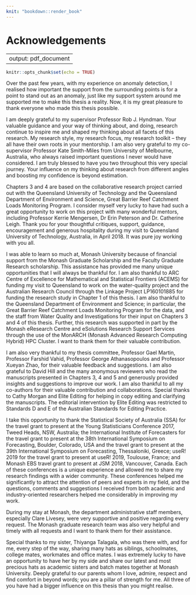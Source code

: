 ```yaml
---
knit: "bookdown::render_book"
---
```


# Acknowledgements {-}

---
output: pdf_document
---

```r
knitr::opts_chunk$set(echo = TRUE)
```

Over the past few years, with my experience on anomaly detection, I realised how important the support from the  surrounding points is for a point to stand out as an anomaly, just like my support system  around me supported me to make this thesis a reality. Now, it is my great pleasure to thank everyone who made this thesis possible. 

I am deeply grateful to my  supervisor Professor Rob J. Hyndman.  Your valuable guidance  and your way of thinking about, and doing, research continue to inspire me and shaped my thinking about all facets of this research. My research style, my research focus, my research toolkit -- they all have their own roots in your mentorship. I am also very grateful to my co-supervisor Professor Kate Smith-Miles from University of Melbourne, Australia, who always raised important questions I never would have considered. I am truly blessed to have you two throughout this very special journey. Your influence on my thinking about research from different angles and boosting my confidence is beyond estimation. 

Chapters 3 and 4 are based on the collaborative research project carried out with the Queensland University of Technology and the Queensland Department of Environment and Science, Great Barrier Reef Catchment Loads Monitoring Program. I consider myself very lucky to have had such a great opportunity to work on this project with many wonderful mentors, including Professor Kerrie Mengersen, Dr Erin Peterson and Dr. Catherine Leigh. Thank you for your thoughtful critiques, support, guidance, encouragement and generous hospitality during my visit to Queensland University of Technology, Australia, in April 2018. It was pure joy working with you all. 

I was able to learn so much at, Monash University because of financial support from the Monash Graduate Scholarship and  the Faculty Graduate Research scholarship. This assistance has provided me many unique opportunities that I will always be thankful for. I am also thankful to  ARC Centre of Excellence for Mathematical and Statistical Frontiers (ACEMS) for funding my visit to Queensland to  work on the water-quality project and the Australian Research Council through the Linkage Project LP160101885 for funding the research study in Chapter 1 of this thesis. I am also thankful to the Queensland Department of Environment and Science; in particular, the Great Barrier Reef Catchment Loads Monitoring Program for the data, and the staff from Water Quality and Investigations for their input on Chapters 3 and 4 of this thesis. Further, this research was supported in part by the Monash eResearch Centre and eSolutions Research Support Services through the use of the MonARCH (Monash Advanced Research Computing Hybrid) HPC Cluster. I want to thank them for their valuable contribution.

I am also very thankful to my thesis committee, Professor Gael Martin, Professor Farshid Vahid, Professor George Athanasopoulos  and   Professor Xueyan Zhao, for their valuable feedback and suggestions. I am also grateful to David Hill and the many anonymous reviewers who read the manuscripts presented in Chapters 3, 4 and 5 and generously provided insights and suggestions to improve our work. I am also thankful to all my co-authors for their valuable contribution and collaborations.  Special thanks to Cathy Morgan  and Elite Editing for helping in copy editing and clarifying the manuscripts. The editorial intervention by Elite Editing  was restricted to Standards D and E of the Australian Standards for Editing Practice. 

I take this opportunity to thank the Statistical Society of Australia (SSA) for the travel grant to present at the Young Statisticians Conference 2017, Tweed Heads, NSW, Australia; the International Institute of Forecasters for the travel grant to present at the 38th International Symposium on Forecasting, Boulder, Colorado, USA and the travel grant to present at the 39th International Symposium on Forecasting, Thessaloniki, Greece;   useR! 2019 for the travel grant to present at useR! 2019, Toulouse, France; and Monash EBS travel grant to present at JSM 2018, Vancouver, Canada. Each of these  conferences is a unique experience and allowed me to share my research findings with a wider community. These conferences helped me significantly to attract the attention of peers and experts in my field, and the  questions, comments  and suggestions I received from both academic and industry-oriented researchers helped me considerably in improving my work.

During my stay at Monash, the department administrative staff members, especially Clare Livesey, were very supportive and  positive regarding every request.  The Monash graduate research team   was also very helpful and timely with all requests and I want to thank them for their assistance. 
 
Special thanks to my sister, Thiyanga Talagala, who was there with, and for me, every step of the way, sharing many hats as  siblings, schoolmates, college mates, workmates and office mates. I was extremely lucky to have an opportunity to have her by my side and share our latest and most precious hats as academic sisters and batch mates together at Monash University. 
Deeply grateful to our parents whom I love, admire, respect and find comfort in beyond words; you are a pillar of strength for me. All three of you have had a bigger influence on this thesis than you might realise.  




<!-- 
The following line is required to re-set page numbering after preliminary material. Do not remove
-->
\clearpage\pagenumbering{arabic}\setcounter{page}{0}
